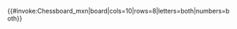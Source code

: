 {{#invoke:Chessboard_mxn|board|cols=10|rows=8|letters=both|numbers=both}}<noinclude>
{{Documentation|Template:Chess_diagram/doc}}
</noinclude>